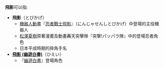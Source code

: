 '''飛影'''可以指:
* '''飛影'''（とびかげ）
**[[機器人動畫|機器人動畫]]『[[忍者戰士飛影|忍者戰士飛影]]』（にんじゃせんしとびかげ）中登場的主役機器人
**[[松澤夏樹|松澤夏樹]]原著漫畫及動畫轟天突擊隊『突撃!パッパラ隊』中的登場忍者角色
**日本平成時期的摔角手名
* '''[[飛影_(幽遊白書)|飛影 (幽遊白書)]]'''（ひえい）
**『[[幽遊白書|幽遊白書]]』登場角色
{{disambig|Cat=二字日本相關消歧義}}